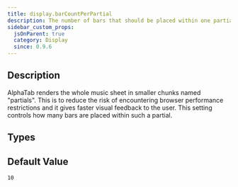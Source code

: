 ```yaml
---
title: display.barCountPerPartial
description: The number of bars that should be placed within one partial render.
sidebar_custom_props:
  jsOnParent: true
  category: Display
  since: 0.9.6
---
```


<SinceBadge since="0.9.6" />


## Description

AlphaTab renders the whole music sheet in smaller chunks named "partials". This is to reduce the risk of
encountering browser performance restrictions and it gives faster visual feedback to the user. This
setting controls how many bars are placed within such a partial. 

<PropertyDescription metadata={metadata} showJson={true} />

## Types

<TypeTable>
    <TypeRow name="int" />
</TypeTable>

## Default Value

`10`